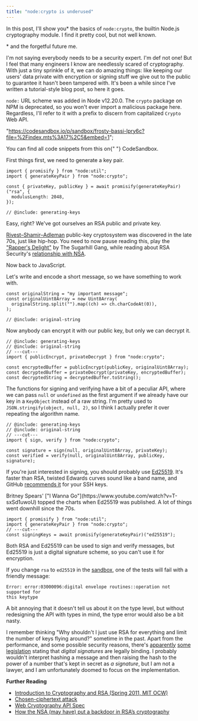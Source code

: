 ```yaml
---
title: "node:crypto is underused"
---
```


In&nbsp;this post, I'll show you\* the basics of `node:crypto`, the builtin
Node.js cryptography module. I find it pretty cool, but not well known.

<aside>* and the forgetful future me.</aside>

I'm not saying everybody needs to be a security expert. I'm def not one! But I
feel that many engineers I know are needlessly scared of cryptography. With just
a tiny sprinkle of it, we can do amazing things: like keeping our users' data
private with encryption or signing stuff we give out to the public to guarantee
it hasn't been tampered with. It's been a while since I've written a
tutorial-style blog post, so here&nbsp;it goes.

<aside>

`node:` URL scheme was added in Node v12.20.0. The `crypto` package on NPM is
deprecated, so you won't ever import a malicious package here. Regardless, I'll
refer to it with a prefix to discern from capitalized `Crypto` Web API.

</aside>

  "https://codesandbox.io/p/sandbox/frosty-bassi-lpry6c?file=%2Findex.mts%3A17%2C5&embed=1";

[codesandbox]:
  https://codesandbox.io/p/sandbox/frosty-bassi-lpry6c?file=%2Findex.mts%3A17%2C5&embed=1

<Callout>
  You can find all code snippets from this on{" "}
  <Link href={codesandbox}>CodeSandbox</Link>.
</Callout>

First things first, we need to generate a key pair.

<div>

```twoslash include generating-keys
import { promisify } from "node:util";
import { generateKeyPair } from "node:crypto";

const { privateKey, publicKey } = await promisify(generateKeyPair)("rsa", {
  modulusLength: 2048,
});
```

```tsx twoslash
// @include: generating-keys
```

</div>

Easy, right? We've got ourselves an RSA public and private key.

[Rivest–Shamir–Adleman](<https://en.wikipedia.org/wiki/RSA_(cryptosystem)>)
public-key cryptosystem was discovered in the late 70s, just like hip-hop. You
need to now pause reading this, play the
["Rapper's Delight"](https://www.youtube.com/watch?v=mcCK99wHrk0) by The
Sugarhill Gang, while reading about RSA Security's
[relationship with NSA](https://en.wikipedia.org/wiki/RSA_Security#Relationship_with_NSA).

Now back to JavaScript.

Let's write and encode a short message, so we have something to work with.

```twoslash include original-string
const originalString = "my important message";
const originalUint8Array = new Uint8Array(
  originalString.split("").map((ch) => ch.charCodeAt(0)),
);
```

```tsx twoslash
// @include: original-string
```

Now anybody can encrypt it with our public key, but only we can decrypt it.

```tsx twoslash
// @include: generating-keys
// @include: original-string
// ---cut---
import { publicEncrypt, privateDecrypt } from "node:crypto";

const encryptedBuffer = publicEncrypt(publicKey, originalUint8Array);
const decryptedBuffer = privateDecrypt(privateKey, encryptedBuffer);
const decryptedString = decryptedBuffer.toString();
```

The functions for signing and verifying have a bit of a peculiar API, where we
can pass `null` or `undefined` as the first argument if we already have our key
in a `KeyObject` instead of a raw string. I'm pretty used to
`JSON.stringify(object, null, 2)`, so I think I actually prefer it over
repeating the algorithm name.

```tsx twoslash
// @include: generating-keys
// @include: original-string
// ---cut---
import { sign, verify } from "node:crypto";

const signature = sign(null, originalUint8Array, privateKey);
const verified = verify(null, originalUint8Array, publicKey, signature);
```

If you're just interested in signing, you should probably use
[Ed25519](https://en.wikipedia.org/wiki/EdDSA#Ed25519). It's faster than RSA,
twisted Edwards curves sound like a band name, and GitHub [recommends
it][github-docs] for your SSH keys.

<aside>
  Britney Spears' ["I Wanna Go"](https://www.youtube.com/watch?v=T-sxSd1uwoU)
  topped the charts when Ed25519 was published. A lot of things went downhill
  since the 70s.
</aside>

```tsx twoslash
import { promisify } from "node:util";
import { generateKeyPair } from "node:crypto";
// ---cut---
const signingKeys = await promisify(generateKeyPair)("ed25519");
```

[github-docs]:
  https://docs.github.com/en/authentication/connecting-to-github-with-ssh/generating-a-new-ssh-key-and-adding-it-to-the-ssh-agent

Both RSA and Ed25519 can be used to sign and verify messages, but Ed25519 is
just a digital signature scheme, so you can't use it for encryption.

If you change `rsa` to `ed25519` in the [sandbox][codesandbox], one of the tests
will fail with a friendly message:

```_ class=code-error-message
Error: error:03000096:digital envelope routines::operation not supported for
this keytype
```

A bit annoying that it doesn't tell us about it on the type level, but without
redesigning the API with types in mind, the type error would also be a bit
nasty.

I remember thinking "Why shouldn't I just use RSA for everything and limit the
number of keys flying around?" sometime in the past. Apart from the performance,
and some possible security reasons, there's
[apparently](https://en.wikipedia.org/wiki/Digital_signature#Using_separate_key_pairs_for_signing_and_encryption)
[some](https://nvlpubs.nist.gov/nistpubs/FIPS/NIST.FIPS.186-4.pdf)
[legislation](https://eur-lex.europa.eu/legal-content/EN/TXT/?uri=uriserv:OJ.L_.2014.257.01.0073.01.ENG)
stating that _digital signatures_ are legally binding. I probably wouldn't
interpret hashing a message and then raising the hash to the power of a number
that's kept in secret as _a signature_, but I am not a lawyer, and I am
unfortunately doomed to focus on the implementation.


<CodesandboxIframe client:only="solid" src={codesandbox} />

**Further Reading**

- [Introduction to Cryptography and RSA (Spring 2011, MIT OCW)](https://ocw.mit.edu/courses/6-045j-automata-computability-and-complexity-spring-2011/a58157daa3e96833038e8169b8978393_MIT6_045JS11_rsa.pdf)
- [Chosen-ciphertext attack](https://en.wikipedia.org/wiki/Chosen-ciphertext_attack)
- [Web Cryptography API Spec](https://w3c.github.io/webcrypto/#abstract)
- [How the NSA (may have) put a backdoor in RSA’s cryptography](https://blog.cloudflare.com/how-the-nsa-may-have-put-a-backdoor-in-rsas-cryptography-a-technical-primer/)
